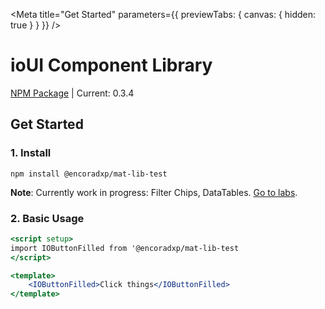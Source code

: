
<Meta title="Get Started" parameters={{ previewTabs: { canvas: { hidden: true } } }} />

# ioUI Component Library

[NPM Package](https://www.npmjs.com/package/@encoradxp/mat-lib-test) | Current: 0.3.4
 
## Get Started

### 1. Install
 
`npm install @encoradxp/mat-lib-test`

**Note**: Currently work in progress: Filter Chips, DataTables. [Go to labs](?path=/docs/ui-labs--docs).

### 2. Basic Usage

```jsx
<script setup>
import IOButtonFilled from '@encoradxp/mat-lib-test
</script>

<template>
    <IOButtonFilled>Click things</IOButtonFilled>
</template>
 
```


